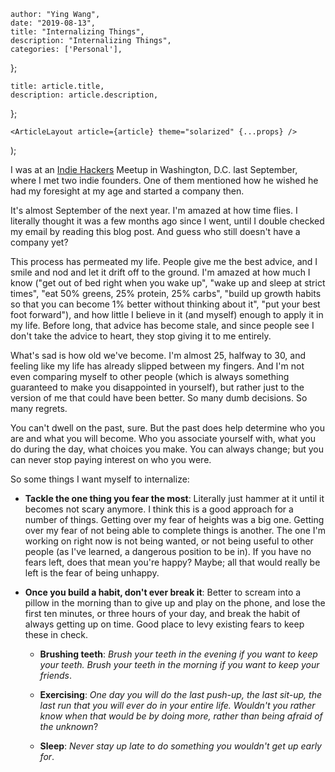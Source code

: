 

    author: "Ying Wang",
    date: "2019-08-13",
    title: "Internalizing Things",
    description: "Internalizing Things",
    categories: ['Personal'],
};

    title: article.title,
    description: article.description,
};

    <ArticleLayout article={article} theme="solarized" {...props} />
);


I was at an [Indie Hackers](https://www.indiehackers.com) Meetup in Washington,
D.C. last September, where I met two indie founders. One of them mentioned how
he wished he had my foresight at my age and started a company then.

It's almost September of the next year. I'm amazed at how time flies. I
literally thought it was a few months ago since I went, until I double checked
my email by reading this blog post. And guess who still doesn't have a company
yet?

This process has permeated my life. People give me the best advice, and I smile
and nod and let it drift off to the ground. I'm amazed at how much I know ("get
out of bed right when you wake up", "wake up and sleep at strict times", "eat
50% greens, 25% protein, 25% carbs", "build up growth habits so that you can
become 1% better without thinking about it", "put your best foot forward"), and
how little I believe in it (and myself) enough to apply it in my life. Before
long, that advice has become stale, and since people see I don't take the advice
to heart, they stop giving it to me entirely.

What's sad is how old we've become. I'm almost 25, halfway to 30, and feeling
like my life has already slipped between my fingers. And I'm not even comparing
myself to other people (which is always something guaranteed to make you
disappointed in yourself), but rather just to the version of me that could have
been better. So many dumb decisions. So many regrets.

You can't dwell on the past, sure. But the past does help determine who you are
and what you will become. Who you associate yourself with, what you do during
the day, what choices you make. You can always change; but you can never stop
paying interest on who you were.

So some things I want myself to internalize:

-   **Tackle the one thing you fear the most**: Literally just hammer at it
    until it becomes not scary anymore. I think this is a good approach for a
    number of things. Getting over my fear of heights was a big one. Getting
    over my fear of not being able to complete things is another. The one I'm
    working on right now is not being wanted, or not being useful to other
    people (as I've learned, a dangerous position to be in). If you have no
    fears left, does that mean you're happy? Maybe; all that would really be
    left is the fear of being unhappy.

-   **Once you build a habit, don't ever break it**: Better to scream into a
    pillow in the morning than to give up and play on the phone, and lose the
    first ten minutes, or three hours of your day, and break the habit of always
    getting up on time. Good place to levy existing fears to keep these in
    check.

    -   **Brushing teeth**: *Brush your teeth in the evening if you want to keep
        your teeth. Brush your teeth in the morning if you want to keep your
        friends*.

    -   **Exercising**: *One day you will do the last push-up, the last sit-up,
        the last run that you will ever do in your entire life. Wouldn't you
        rather know when that would be by doing more, rather than being afraid
        of the unknown*?

    -   **Sleep**: *Never stay up late to do something you wouldn't get up early
        for*.
